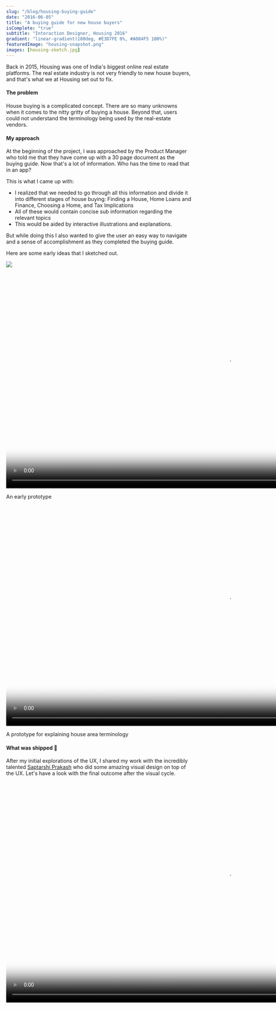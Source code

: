 ```yaml
---
slug: "/blog/housing-buying-guide"
date: "2016-06-05"
title: "A buying guide for new house buyers"
isComplete: "true"
subtitle: "Interaction Designer, Housing 2016"
gradient: "linear-gradient(180deg, #E3D7FE 0%, #A084F5 100%)"
featuredImage: "housing-snapshot.png"
images: [housing-sketch.jpg]
---
```


Back in 2015, Housing was one of India's biggest online real estate platforms. The real estate industry is not very friendly to new house buyers, and that's what we at Housing set out to fix.

#### The problem

House buying is a complicated concept. There are so many unknowns when it comes to the nitty gritty of buying a house. Beyond that, users could not understand the terminology being used by the real-estate vendors.

#### My approach

At the beginning of the project, I was approached by the Product Manager who told me that they have come up with a 30 page document as the buying guide. Now that's a lot of information. Who has the time to read that in an app?

This is what I came up with:

- I realized that we needed to go through all this information and divide it into different stages of house buying: Finding a House, Home Loans and Finance, Choosing a Home, and Tax Implications
- All of these would contain concise sub information regarding the relevant topics
- This would be aided by interactive illustrations and explanations.

But while doing this I also wanted to give the user an easy way to navigate and a sense of accomplishment as they completed the buying guide.

Here are some early ideas that I sketched out.

<div className="blog-content-image-container">
  <img
    src="https://res.cloudinary.com/dzrqeyspq/image/upload/v1621782213/housing-sketch_ngyzmf.jpg"
    className="blog-content-image"
  />
</div>

<div className="blog-content-image-container">
  <video
    className="blog-content-video"
    playsinline
    webkit-playsinline=""
    poster="https://thumbs.gfycat.com/HideousFlamboyantAlaskajingle-mobile.jpg"
    autoplay
    loop
    muted
    height="600px"
  >
    <source
      src="https://thumbs.gfycat.com/HideousFlamboyantAlaskajingle-mobile.mp4"
      id="mobile-source"
      type="video/mp4"
    />
    <source
      id="webmSource"
      src="https://zippy.gfycat.com/HideousFlamboyantAlaskajingle.webm"
      type="video/webm"
    />
    <source
      id="mp4Source"
      src="https://zippy.gfycat.com/HideousFlamboyantAlaskajingle.mp4"
      type="video/mp4"
    />
  </video>
</div>
<p className="image-caption">An early prototype</p>

<div className="blog-content-image-container">
  <video
    className="blog-content-video"
    playsinline
    webkit-playsinline=""
    poster="https://thumbs.gfycat.com/RegalKindGoldenmantledgroundsquirrel-mobile.jpg"
    autoplay
    loop
    muted
    height="600px"
  >
    <source
      src="https://thumbs.gfycat.com/RegalKindGoldenmantledgroundsquirrel-mobile.mp4"
      id="mobile-source"
      type="video/mp4"
    />
    <source
      id="webmSource"
      src="https://zippy.gfycat.com/RegalKindGoldenmantledgroundsquirrel.webm"
      type="video/webm"
    />
    <source
      id="mp4Source"
      src="https://zippy.gfycat.com/RegalKindGoldenmantledgroundsquirrel.mp4"
      type="video/mp4"
    />
  </video>
</div>
<p className="image-caption">
  A prototype for explaining house area terminology
</p>

#### What was shipped 🚀

After my initial explorations of the UX, I shared my work with the incredibly talented [Saptarshi Prakash](https://twitter.com/saptarshipr) who did some amazing visual design on top of the UX. Let's have a look with the final outcome after the visual cycle.

<div className="blog-content-image-container">
  <video
    className="blog-content-video"
    playsinline
    webkit-playsinline=""
    poster="https://thumbs.gfycat.com/CavernousImmaterialAlaskanmalamute-mobile.jpg"
    autoplay
    loop
    muted
    height="600px"
  >
    <source
      src="https://thumbs.gfycat.com/CavernousImmaterialAlaskanmalamute-mobile.mp4"
      id="mobile-source"
      type="video/mp4"
    />
    <source
      id="webmSource"
      src="https://fat.gfycat.com/CavernousImmaterialAlaskanmalamute.webm"
      type="video/webm"
    />
    <source
      id="mp4Source"
      src="https://giant.gfycat.com/CavernousImmaterialAlaskanmalamute.mp4"
      type="video/mp4"
    />
  </video>
</div>

